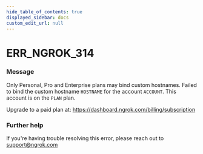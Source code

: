 ```yaml
---
hide_table_of_contents: true
displayed_sidebar: docs
custom_edit_url: null
---
```



# ERR_NGROK_314

### Message

Only Personal, Pro and Enterprise plans may bind custom hostnames.
Failed to bind the custom hostname `HOSTNAME` for the account `ACCOUNT`.
This account is on the `PLAN` plan.

Upgrade to a paid plan at: https://dashboard.ngrok.com/billing/subscription

### Further help

If you're having trouble resolving this error, please reach out to [support@ngrok.com](mailto:support@ngrok.com?subject=Help%20with%20ERR_NGROK_314)

<ErrorDetails error="err_ngrok_314" />
